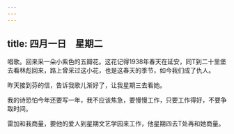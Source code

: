 ```yaml
---
---
---
```

title: 四月一日　星期二
---




唱歌。回来采一朵小紫色的五瓣花。这花记得1938年春天在延安，同T到二十里堡去看林彪回来，路上曾采过这小花，也是这春天的季节，如今我们成了仇人。

昨天接到芬的信，告诉我歌儿渐好了，让我星期三去看她。

我的诗恐怕今年还要写一年，我不应该焦急，要慢慢工作，只要工作得好，不要争取时间。

雷加和我商量，要他的爱人到星期文艺学园来工作，他星期四去T处再和她商量。